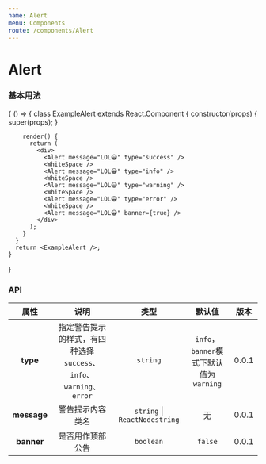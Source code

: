 ```yaml
---
name: Alert
menu: Components
route: /components/Alert
---
```



# Alert

### 基本用法

<Playground>
  {
    () => {
      class ExampleAlert extends React.Component {
        constructor(props) {
          super(props);
        }

        render() {
          return (
            <div>
              <Alert message="LOL😀" type="success" />
              <WhiteSpace />
              <Alert message="LOL😀" type="info" />
              <WhiteSpace />
              <Alert message="LOL😀" type="warning" />
              <WhiteSpace />
              <Alert message="LOL😀" type="error" />
              <WhiteSpace />
              <Alert message="LOL😀" banner={true} />
            </div>
          );
        }
      }
      return <ExampleAlert />;
    }
  }
</Playground>

### API

|    属性     |                             说明                             |             类型             |                  默认值                  | 版本  |
| :---------: | :----------------------------------------------------------: | :--------------------------: | :--------------------------------------: | :---: |
|  **type**   | 指定警告提示的样式，有四种选择 `success`、`info`、`warning`、`error` |           `string`           | `info`，`banner`模式下默认值为 `warning` | 0.0.1 |
| **message** |                       警告提示内容类名                       | `string` \| `ReactNodestring` |                    无                    | 0.0.1 |
| **banner**  |                       是否用作顶部公告                       |          `boolean`           |                 `false`                  | 0.0.1 |

<Props of={Alert} />